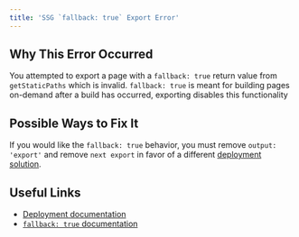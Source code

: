 ```yaml
---
title: 'SSG `fallback: true` Export Error'
---
```


## Why This Error Occurred

You attempted to export a page with a `fallback: true` return value from `getStaticPaths` which is invalid. `fallback: true` is meant for building pages on-demand after a build has occurred, exporting disables this functionality

## Possible Ways to Fix It

If you would like the `fallback: true` behavior, you must remove `output: 'export'` and remove `next export` in favor of a different [deployment solution](/docs/pages/getting-started/deploying).

## Useful Links

- [Deployment documentation](/docs/pages/getting-started/deploying)
- [`fallback: true` documentation](/docs/pages/api-reference/functions/get-static-paths#fallback-true)
